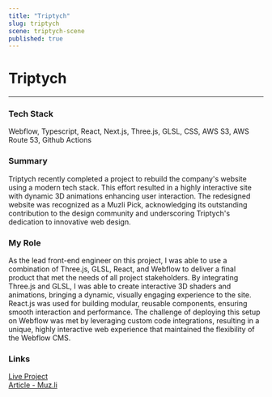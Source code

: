 ```yaml
---
title: "Triptych"
slug: triptych
scene: triptych-scene
published: true
---
```


<div className="flex flex-col w-full h-fit gap-y-16">
<div className="flex flex-col w-full min-h-[calc(75vh-var(--header-height))] justify-center">
<Container>

# Triptych

---

### Tech Stack

Webflow, Typescript, React, Next.js, Three.js, GLSL, CSS, AWS S3, AWS Route 53, Github Actions

</Container>
</div>
<Container>

### Summary

Triptych recently completed a project to rebuild the company's website using a modern tech stack. This effort resulted in a highly interactive site with dynamic 3D animations enhancing user interaction. The redesigned website was recognized as a Muzli Pick, acknowledging its outstanding contribution to the design community and underscoring Triptych's dedication to innovative web design.

### My Role

As the lead front-end engineer on this project, I was able to use a combination of Three.js, GLSL, React, and Webflow to deliver a final product that met the needs of all project stakeholders. By integrating Three.js and GLSL, I was able to create interactive 3D shaders and animations, bringing a dynamic, visually engaging experience to the site. React.js was used for building modular, reusable components, ensuring smooth interaction and performance. The challenge of deploying this setup on Webflow was met by leveraging custom code integrations, resulting in a unique, highly interactive web experience that maintained the flexibility of the Webflow CMS.

### Links

[Live Project](https://www.triptych.co/)  
[Article - Muz.li](https://muz.li/picked/triptych-engaging-interactive-experiences)

</Container>
</div>
